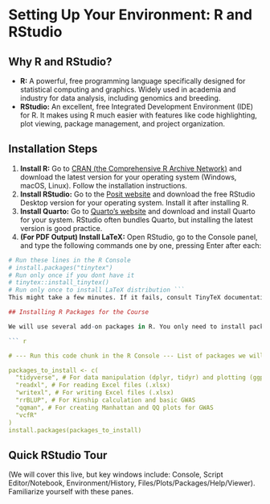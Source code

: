 # Setting Up Your Environment: R and RStudio

## Why R and RStudio?

-   **R:** A powerful, free programming language specifically designed for statistical computing and graphics. Widely used in academia and industry for data analysis, including genomics and breeding.
-   **RStudio:** An excellent, free Integrated Development Environment (IDE) for R. It makes using R much easier with features like code highlighting, plot viewing, package management, and project organization.

## Installation Steps

1.  **Install R:** Go to [CRAN (the Comprehensive R Archive Network)](https://cran.r-project.org/) and download the latest version for your operating system (Windows, macOS, Linux). Follow the installation instructions.
2.  **Install RStudio:** Go to the [Posit website](https://posit.co/download/rstudio-desktop/) and download the free RStudio Desktop version for your operating system. Install it after installing R.
3.  **Install Quarto:** Go to [Quarto's website](https://quarto.org/docs/get-started/) and download and install Quarto for your system. RStudio often bundles Quarto, but installing the latest version is good practice.
4.  **(For PDF Output) Install LaTeX:** Open RStudio, go to the Console panel, and type the following commands one by one, pressing Enter after each:

``` r
# Run these lines in the R Console 
# install.packages("tinytex") 
# Run only once if you dont have it 
# tinytex::install_tinytex() 
# Run only once to install LaTeX distribution ``` 
This might take a few minutes. If it fails, consult TinyTeX documentation or ask instructors.

## Installing R Packages for the Course

We will use several add-on packages in R. You only need to install packages *once*. Use the R Console in RStudio.

``` r

# --- Run this code chunk in the R Console --- List of packages we will likely need:

packages_to_install <- c(
  "tidyverse", # For data manipulation (dplyr, tidyr) and plotting (ggplot2)
  "readxl", # For reading Excel files (.xlsx)
  "writexl", # For writing Excel files (.xlsx)
  "rrBLUP", # For Kinship calculation and basic GWAS
  "qqman", # For creating Manhattan and QQ plots for GWAS
  "vcfR"
)
install.packages(packages_to_install)

```

## Quick RStudio Tour

(We will cover this live, but key windows include: Console, Script Editor/Notebook, Environment/History, Files/Plots/Packages/Help/Viewer). Familiarize yourself with these panes.
